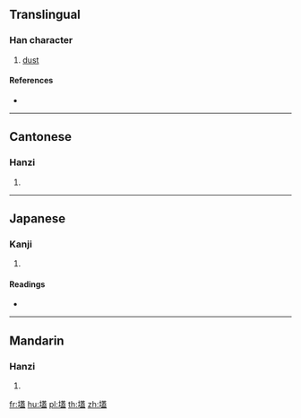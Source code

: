 {{character info/new}}
==Translingual==

===Han character===
{{Han char|rn=32|rad=土|as=14|sn=17|four=44117|canj=GTGT|ids=⿰土蓋}}

# [[dust]]

====References====
* {{Han ref|kx=0241.080|dkj=05555|dj=0480.310|hdz=10490.090|uh=58D2|ud=22738|bh=ECCD|bd=60621}}

----

==Cantonese==

===Hanzi===
{{yue-hanzi|jyut=|y=oi2}}

# {{defn|lang=yue|sort=土14}}

----

==Japanese==

===Kanji===
{{ja-kanji|grade=|rs=土14}}

# {{defn|lang=ja|sort=土14}}

====Readings====
* {{ja-readings|on=[[あい]] (ai), [[かい]] (kai)|kun=[[つちけむり]] (tsuchikemuri)}}

----

==Mandarin==

===Hanzi===
{{cmn-hanzi|pin=[[ài]] ([[ai4]]), [[yà]] ([[ya4]])|wg=ai<sup>4</sup>, ya<sup>4</sup>}}

# {{defn|lang=cmn|sort=土14}}

[[fr:壒]]
[[hu:壒]]
[[pl:壒]]
[[th:壒]]
[[zh:壒]]